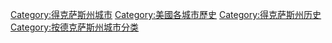 [[Category:得克萨斯州城市|Category:得克萨斯州城市]]
[[Category:美國各城市歷史|Category:美國各城市歷史]]
[[Category:得克萨斯州历史|Category:得克萨斯州历史]]
[[Category:按德克萨斯州城市分类|Category:按德克萨斯州城市分类]]